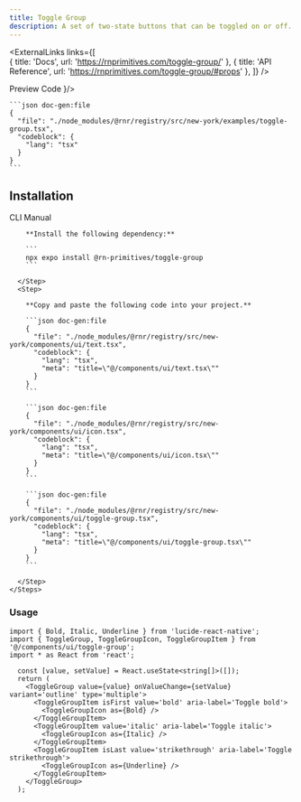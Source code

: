 ```yaml
---
title: Toggle Group
description: A set of two-state buttons that can be toggled on or off.
---
```



<ExternalLinks
  links={[  
    { title: 'Docs', url: 'https://rnprimitives.com/toggle-group/' },
    { title: 'API Reference', url: 'https://rnprimitives.com/toggle-group/#props' },
  ]}
/>

<div className="h-5"/>

<SectionTabs defaultValue="preview">
  <SectionTabsList>
    <SectionTabsTrigger value="preview">Preview</SectionTabsTrigger>
    <SectionTabsTrigger value="code">Code</SectionTabsTrigger>
  </SectionTabsList>
  <SectionTabsContent value="preview">
    <PreviewCard copyContent={toggleGroupPreview} webPreview={<ToggleGroupPreview />}/>
  </SectionTabsContent>
  <SectionTabsContent value="code">

    ```json doc-gen:file
    {
      "file": "./node_modules/@rnr/registry/src/new-york/examples/toggle-group.tsx",
      "codeblock": {
        "lang": "tsx"
      }
    }
    ```
  </SectionTabsContent>
</SectionTabs>


## Installation

<SectionTabs defaultValue="cli">
  <SectionTabsList>
    <SectionTabsTrigger id="cli" value="cli">CLI</SectionTabsTrigger>
    <SectionTabsTrigger id="manual" value="manual">Manual</SectionTabsTrigger>
  </SectionTabsList>
  <SectionTabsContent value="cli">
     <CommandTabs args={["add", "toggle-group"]}/>
  </SectionTabsContent>
  <SectionTabsContent value="manual">
    <Steps> 
      <Step>
 
        **Install the following dependency:**

        ```
        npx expo install @rn-primitives/toggle-group
        ```

      </Step>
      <Step>
 
        **Copy and paste the following code into your project.**

        ```json doc-gen:file
        {
          "file": "./node_modules/@rnr/registry/src/new-york/components/ui/text.tsx",
          "codeblock": {
            "lang": "tsx",
            "meta": "title=\"@/components/ui/text.tsx\""
          }
        }
        ```

        ```json doc-gen:file
        {
          "file": "./node_modules/@rnr/registry/src/new-york/components/ui/icon.tsx",
          "codeblock": {
            "lang": "tsx",
            "meta": "title=\"@/components/ui/icon.tsx\""
          }
        }
        ```
        
        ```json doc-gen:file
        {
          "file": "./node_modules/@rnr/registry/src/new-york/components/ui/toggle-group.tsx",
          "codeblock": {
            "lang": "tsx",
            "meta": "title=\"@/components/ui/toggle-group.tsx\""
          }
        }
        ```
 
      </Step>
    </Steps>

  </SectionTabsContent>
</SectionTabs>

### Usage

```tsx
import { Bold, Italic, Underline } from 'lucide-react-native';
import { ToggleGroup, ToggleGroupIcon, ToggleGroupItem } from '@/components/ui/toggle-group';
import * as React from 'react';
```

```tsx
  const [value, setValue] = React.useState<string[]>([]);
  return (
    <ToggleGroup value={value} onValueChange={setValue} variant='outline' type='multiple'>
      <ToggleGroupItem isFirst value='bold' aria-label='Toggle bold'>
        <ToggleGroupIcon as={Bold} />
      </ToggleGroupItem>
      <ToggleGroupItem value='italic' aria-label='Toggle italic'>
        <ToggleGroupIcon as={Italic} />
      </ToggleGroupItem>
      <ToggleGroupItem isLast value='strikethrough' aria-label='Toggle strikethrough'>
        <ToggleGroupIcon as={Underline} />
      </ToggleGroupItem>
    </ToggleGroup>
  );
```

